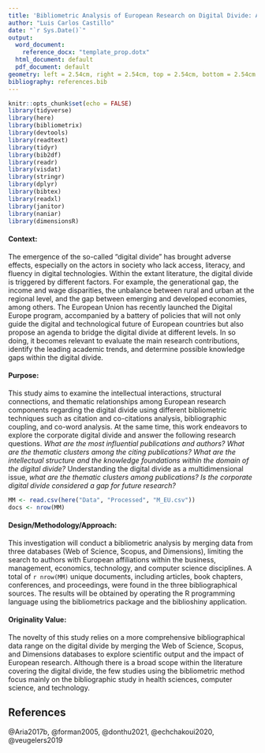 ```yaml
---
title: 'Bibliometric Analysis of European Research on Digital Divide: An Exploration   of the Corporate Landscape'
author: "Luis Carlos Castillo"
date: "`r Sys.Date()`"
output:
  word_document: 
    reference_docx: "template_prop.dotx"
  html_document: default
  pdf_document: default
geometry: left = 2.54cm, right = 2.54cm, top = 2.54cm, bottom = 2.54cm
bibliography: references.bib
---
```


```r
knitr::opts_chunk$set(echo = FALSE)
library(tidyverse)
library(here)
library(bibliometrix)
library(devtools)
library(readtext)
library(tidyr)
library(bib2df)
library(readr)
library(visdat)
library(stringr)
library(dplyr)
library(bibtex)
library(readxl)
library(janitor)
library(naniar)
library(dimensionsR)

```

#### **Context:**

The emergence of the so-called "digital divide" has brought adverse effects, especially on the actors in society who lack access, literacy, and fluency in digital technologies. Within the extant literature, the digital divide is triggered by different factors. For example, the generational gap, the income and wage disparities, the unbalance between rural and urban at the regional level, and the gap between emerging and developed economies, among others. The European Union has recently launched the Digital Europe program, accompanied by a battery of policies that will not only guide the digital and technological future of European countries but also propose an agenda to bridge the digital divide at different levels. In so doing, it becomes relevant to evaluate the main research contributions, identify the leading academic trends, and determine possible knowledge gaps within the digital divide.

#### **Purpose:**

This study aims to examine the intellectual interactions, structural connections, and thematic relationships among European research components regarding the digital divide using different bibliometric techniques such as citation and co-citations analysis, bibliographic coupling, and co-word analysis. At the same time, this work endeavors to explore the corporate digital divide and answer the following research questions. *What are the most influential publications and authors? What are the thematic clusters among the citing publications? What are the intellectual structure and the knowledge foundations within the domain of the digital divide?* Understanding the digital divide as a multidimensional issue, *what are the thematic clusters among publications? Is the corporate digital divide considered a gap for future research?*

```r
MM <- read.csv(here("Data", "Processed", "M_EU.csv"))
docs <- nrow(MM)

```

#### **Design/Methodology/Approach:**

This investigation will conduct a bibliometric analysis by merging data from three databases (Web of Science, Scopus, and Dimensions), limiting the search to authors with European affiliations within the business, management, economics, technology, and computer science disciplines. A total of `r nrow(MM)` unique documents, including articles, book chapters, conferences, and proceedings, were found in the three bibliographical sources. The results will be obtained by operating the R programming language using the bibliometrics package and the biblioshiny application.

#### **Originality Value:**

The novelty of this study relies on a more comprehensive bibliographical data range on the digital divide by merging the Web of Science, Scopus, and Dimensions databases to explore scientific output and the impact of European research. Although there is a broad scope within the literature covering the digital divide, the few studies using the bibliometric method focus mainly on the bibliographic study in health sciences, computer science, and technology.

## References

@Aria2017b, @forman2005, @donthu2021, @echchakoui2020, @veugelers2019
